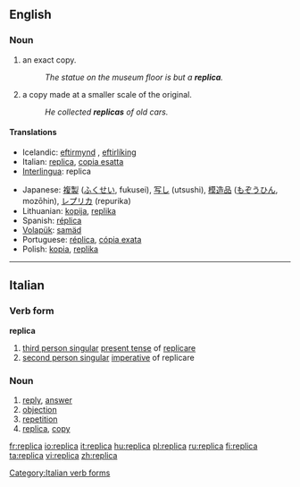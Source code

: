 ==English==

===Noun===
{{en-noun}}

# an exact copy.
#:''The statue on the museum floor is but a '''replica'''.''
# a copy made at a smaller scale of the original.
#:''He collected '''replicas''' of old cars.''

====Translations====
{{trans-top|an exact copy}}
*Icelandic: [[eftirmynd]] {{f}}, [[eftirlíking]] {{f}}
*Italian: [[replica]], [[copia esatta]]
*[[Interlingua]]: replica
{{trans-mid}}
*Japanese: [[複製]] ([[ふくせい]], fukusei), [[写し]] (utsushi), [[模造品]] ([[もぞうひん]], mozōhin), [[レプリカ]] (repurika)
*Lithuanian: [[kopija]], [[replika]]
*Spanish: [[réplica]]
*[[Volapük]]: [[samäd]]
*Portuguese: [[réplica]], [[cópia exata]]
*Polish: [[kopia]], [[replika]]
{{trans-bottom}}

----

==Italian==

===Verb form===
'''replica'''

# [[third person singular]]  [[present tense]] of [[replicare]]
# [[second person singular]] [[imperative]] of replicare

===Noun===
{{it-noun|replic|f|a|he}}

# [[reply]], [[answer]]
# [[objection]]
# [[repetition]]
# [[replica]], [[copy]]

[[Category:Italian verb forms]]

[[fr:replica]]
[[io:replica]]
[[it:replica]]
[[hu:replica]]
[[pl:replica]]
[[ru:replica]]
[[fi:replica]]
[[ta:replica]]
[[vi:replica]]
[[zh:replica]]